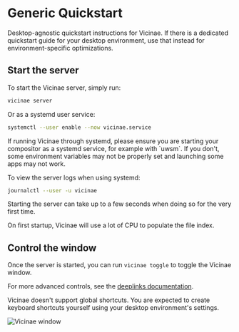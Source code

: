 # Generic Quickstart

Desktop-agnostic quickstart instructions for Vicinae. If there is a dedicated quickstart guide for your desktop environment, use that instead for environment-specific optimizations.

## Start the server

To start the Vicinae server, simply run:

```bash
vicinae server
```

Or as a systemd user service:

```bash
systemctl --user enable --now vicinae.service
```

<Warning>
If running Vicinae through systemd, please ensure you are starting your compositor as a systemd service, for example with `uwsm`. If you don't, some environment variables may not be properly set and launching some apps may not work.
</Warning>

To view the server logs when using systemd:

```bash
journalctl --user -u vicinae
```

Starting the server can take up to a few seconds when doing so for the very first time.

<Note>
On first startup, Vicinae will use a lot of CPU to populate the file index.
</Note>

## Control the window

Once the server is started, you can run `vicinae toggle` to toggle the Vicinae window.

For more advanced controls, see the [deeplinks documentation](/deeplinks).

<Warning>
Vicinae doesn't support global shortcuts. You are expected to create keyboard shortcuts yourself using your desktop environment's settings.
</Warning>

![Vicinae window](/vicinae-window.webp)

